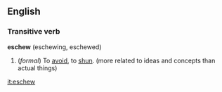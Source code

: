 ==English==
===Transitive verb===
'''eschew''' (eschewing, eschewed)

#(''formal'') To [[avoid]], to [[shun]]. (more related to ideas and concepts than actual things)

[[it:eschew]]